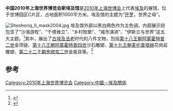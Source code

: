 {{Infobox building
| building_name       = 2010年上海世博会埃及馆
| native_building_name= 
| former_names        =
| alternate_names     =
| image               = Egypt Pavilion of Expo 2010.jpg
| caption             = 
| map_type            = 
| altitude            = 
| building_type       = 
| architectural_style = 
| structural_system   = 
| cost                = 
| ren_cost            =
| location            = [[上海|上海]]世博园区C片区
| address             = 
| client              = 
| owner               = 
| current_tenants     = 
| landlord            = 
| coordinates         = 
| start_date          = 
| completion_date     = 
| inauguration_date   =
| renovation_date     = 
| demolition_date     = 
| destruction_date    = 
| height              = 
| diameter            = 
| other_dimensions    = 
| floor_count         = 
| floor_area          = 1000平方米
| main_contractor     = 
| architect           = 
| architecture_firm   = 
| structural_engineer = 
| services_engineer   = 
| civil_engineer      = 
| other_designers     = 
| quantity_surveyor   = 
| awards              = 
| ren_architect       =
| ren_firm            =
| ren_str_engineer    = 
| ren_serv_engineer   = 
| ren_civ_engineer    = 
| ren_oth_designers   = 
| ren_qty_surveyor    = 
| ren_awards          = 
| references          = 
}}

'''中国2010年上海世界博览会斯埃及馆'''是[[2010年上海世博会|2010年上海世博会]]上代表[[埃及|埃及]]的展馆，位于世博园区C片区，占地面积1000平方米。埃及馆的主题为“[[开罗|开罗]]，世界之母”。

[[File:Sheshonq_II_mask2004.jpg|thumb]]
埃及馆外部以黑白两色作为主色调，内部展示则包含了“沙海游牧”、“千塔耸立”、“乡村牧歌”、“城市演进”、“伊斯兰与世界”这五大主题。<ref>{{cite web|url=http://www.yncuc.cn/special/expo/2010.people.com.cn/GB/11352116.html|title=埃及馆将围五大主题展出大量历史文物真品|publisher=人民网|accessdate=2010-05-08}}{{dead link|date=2017年11月 |bot=InternetArchiveBot |fix-attempted=yes }}</ref>其中，展出了[[古埃及|古埃及]][[法老|法老]]时代的八件文物，包括[[埃及第十八王朝|第十八王朝]][[阿蒙霍特普二世|阿蒙霍特普二世]]金项链、[[埃及第十八王朝|第十八王朝]][[阿蒙霍特普四世|阿蒙霍特普四世]]沙石雕塑、[[埃及第十九王朝|第十九王朝]][[麦伦普塔赫|麦伦普塔赫]]花岗岩雕塑、[[埃及第二十二王朝|第二十二王朝]][[舍顺克二世|舍顺克二世]]金面具等。<ref>{{cite web|url=http://www.gmw.cn/content/2010-04/30/content_1107869.htm|title=埃及将携珍贵法老文物参展上海世博会|publisher=光明网|accessdate=2010-05-08}}</ref>

==参考==
{{reflist}}

{{Chinese building-stub}}
{{2010年上海世博会展馆}}
[[Category:2010年上海世界博览会|Category:2010年上海世界博览会]]
[[Category:中國－埃及關係|Category:中國－埃及關係]]